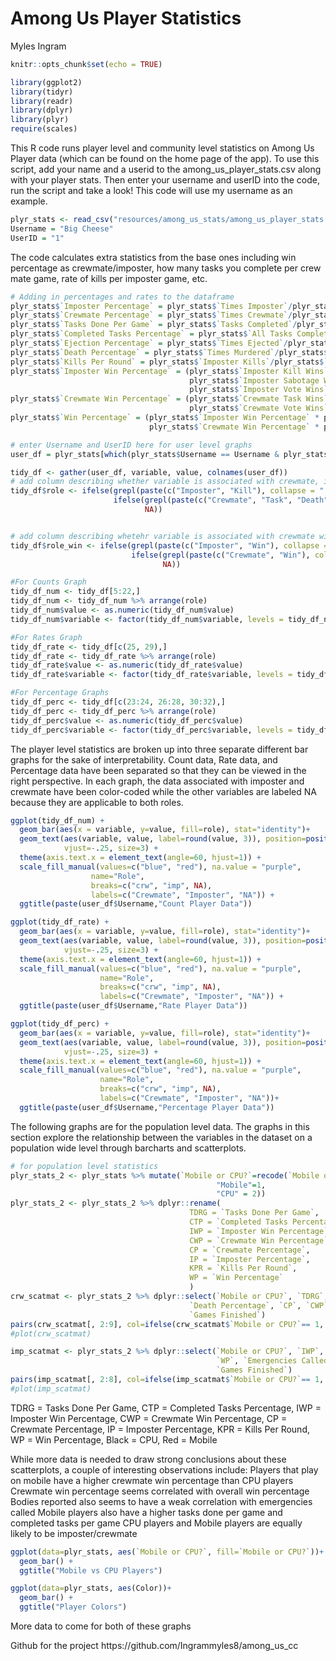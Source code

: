 # Among Us Player Statistics

Myles Ingram

```r
knitr::opts_chunk$set(echo = TRUE)
```
```r
library(ggplot2)
library(tidyr)
library(readr)
library(dplyr)
library(plyr)
require(scales)
```

This R code runs player level and community level statistics on Among Us Player data (which can be found on the home page of the app). To use this script, add your name and a userid to the among_us_player_stats.csv along with your player stats. Then enter your username and userID into the code, run the script and take a look! This code will use my username as an example.
```r
plyr_stats <- read_csv("resources/among_us_stats/among_us_player_stats.csv")
Username = "Big Cheese"
UserID = "1"
```

The code calculates extra statistics from the base ones including win percentage as crewmate/imposter, how many tasks you complete per crew mate game, rate of kills per imposter game, etc.
```r
# Adding in percentages and rates to the dataframe
plyr_stats$`Imposter Percentage` = plyr_stats$`Times Imposter`/plyr_stats$`Games Started`
plyr_stats$`Crewmate Percentage` = plyr_stats$`Times Crewmate`/plyr_stats$`Games Started`
plyr_stats$`Tasks Done Per Game` = plyr_stats$`Tasks Completed`/plyr_stats$`Times Crewmate`
plyr_stats$`Completed Tasks Percentage` = plyr_stats$`All Tasks Completed`/plyr_stats$`Times Crewmate`
plyr_stats$`Ejection Percentage` = plyr_stats$`Times Ejected`/plyr_stats$`Games Finished`
plyr_stats$`Death Percentage` = plyr_stats$`Times Murdered`/plyr_stats$`Times Crewmate`
plyr_stats$`Kills Per Round` = plyr_stats$`Imposter Kills`/plyr_stats$`Times Imposter`
plyr_stats$`Imposter Win Percentage` = (plyr_stats$`Imposter Kill Wins` + 
                                        plyr_stats$`Imposter Sabotage Wins` + 
                                        plyr_stats$`Imposter Vote Wins`)/plyr_stats$`Times Imposter`
plyr_stats$`Crewmate Win Percentage` = (plyr_stats$`Crewmate Task Wins` + 
                                        plyr_stats$`Crewmate Vote Wins`)/plyr_stats$`Times Crewmate`
plyr_stats$`Win Percentage` = (plyr_stats$`Imposter Win Percentage` * plyr_stats$`Times Imposter` + 
                               plyr_stats$`Crewmate Win Percentage` * plyr_stats$`Times Crewmate`)/plyr_stats$`Games Finished`

# enter Username and UserID here for user level graphs
user_df = plyr_stats[which(plyr_stats$Username == Username & plyr_stats$UserID == UserID),]

tidy_df <- gather(user_df, variable, value, colnames(user_df))
# add column describing whether variable is associated with crewmate, imposter, neither
tidy_df$role <- ifelse(grepl(paste(c("Imposter", "Kill"), collapse = "|"), tidy_df$variable), "imp",
                       ifelse(grepl(paste(c("Crewmate", "Task", "Death", "Murdered"), collapse = "|"), tidy_df$variable), "crw", 
                              NA))


# add column describing whetehr variable is associated with crewmate win, imposter win, or neither
tidy_df$role_win <- ifelse(grepl(paste(c("Imposter", "Win"), collapse = ".*"), tidy_df$variable), "imp",
                           ifelse(grepl(paste(c("Crewmate", "Win"), collapse = ".*"), tidy_df$variable), "crw", 
                                  NA)) 

#For Counts Graph
tidy_df_num <- tidy_df[5:22,]
tidy_df_num <- tidy_df_num %>% arrange(role)
tidy_df_num$value <- as.numeric(tidy_df_num$value)
tidy_df_num$variable <- factor(tidy_df_num$variable, levels = tidy_df_num$variable)

#For Rates Graph
tidy_df_rate <- tidy_df[c(25, 29),]
tidy_df_rate <- tidy_df_rate %>% arrange(role)
tidy_df_rate$value <- as.numeric(tidy_df_rate$value)
tidy_df_rate$variable <- factor(tidy_df_rate$variable, levels = tidy_df_rate$variable)

#For Percentage Graphs
tidy_df_perc <- tidy_df[c(23:24, 26:28, 30:32),]
tidy_df_perc <- tidy_df_perc %>% arrange(role)
tidy_df_perc$value <- as.numeric(tidy_df_perc$value)
tidy_df_perc$variable <- factor(tidy_df_perc$variable, levels = tidy_df_perc$variable)
```

The player level statistics are broken up into three separate different bar graphs for the sake of interpretability. Count data, Rate data, and Percentage data have been separated so that they can be viewed in the right perspective. In each graph, the data associated with imposter and crewmate have been color-coded while the other variables are labeled NA because they are applicable to both roles.
```r
ggplot(tidy_df_num) +
  geom_bar(aes(x = variable, y=value, fill=role), stat="identity")+
  geom_text(aes(variable, value, label=round(value, 3)), position=position_dodge(width=0.9), 
            vjust=-.25, size=3) +
  theme(axis.text.x = element_text(angle=60, hjust=1)) +
  scale_fill_manual(values=c("blue", "red"), na.value = "purple",
                  name="Role",
                  breaks=c("crw", "imp", NA),
                  labels=c("Crewmate", "Imposter", "NA")) +
  ggtitle(paste(user_df$Username,"Count Player Data"))
```
```r
ggplot(tidy_df_rate) +
  geom_bar(aes(x = variable, y=value, fill=role), stat="identity")+
  geom_text(aes(variable, value, label=round(value, 3)), position=position_dodge(width=0.9), 
            vjust=-.25, size=3) +
  theme(axis.text.x = element_text(angle=60, hjust=1)) +
  scale_fill_manual(values=c("blue", "red"), na.value = "purple",
                    name="Role",
                    breaks=c("crw", "imp", NA),
                    labels=c("Crewmate", "Imposter", "NA")) +
  ggtitle(paste(user_df$Username,"Rate Player Data"))
```


```r
ggplot(tidy_df_perc) +
  geom_bar(aes(x = variable, y=value, fill=role), stat="identity")+
  geom_text(aes(variable, value, label=round(value, 3)), position=position_dodge(width=0.9), 
            vjust=-.25, size=3) +
  theme(axis.text.x = element_text(angle=60, hjust=1)) +
  scale_fill_manual(values=c("blue", "red"), na.value = "purple",
                    name="Role",
                    breaks=c("crw", "imp", NA),
                    labels=c("Crewmate", "Imposter", "NA"))+
  ggtitle(paste(user_df$Username,"Percentage Player Data"))
```

The following graphs are for the population level data. The graphs in this section explore the relationship between the variables in the dataset on a population wide level through barcharts and scatterplots.
```r
# for population level statistics
plyr_stats_2 <- plyr_stats %>% mutate(`Mobile or CPU?`=recode(`Mobile or CPU?`,
                                              "Mobile"=1,
                                              "CPU" = 2))
plyr_stats_2 <- plyr_stats_2 %>% dplyr::rename(
                                        TDRG = `Tasks Done Per Game`,
                                        CTP = `Completed Tasks Percentage`,
                                        IWP = `Imposter Win Percentage`,
                                        CWP = `Crewmate Win Percentage`,
                                        CP = `Crewmate Percentage`,
                                        IP = `Imposter Percentage`,
                                        KPR = `Kills Per Round`,
                                        WP = `Win Percentage`
                                        )
crw_scatmat <- plyr_stats_2 %>% dplyr::select(`Mobile or CPU?`, `TDRG`, CTP, 
                                        `Death Percentage`, `CP`, `CWP`, `Bodies Reported`, `WP`, 
                                        `Games Finished`)
pairs(crw_scatmat[, 2:9], col=ifelse(crw_scatmat$`Mobile or CPU?`== 1, "black", "red"))
#plot(crw_scatmat)
```
```r
imp_scatmat <- plyr_stats_2 %>% dplyr::select(`Mobile or CPU?`, `IWP`, `IP`, 
                                              `WP`, `Emergencies Called`, `CWP`, `Bodies Reported`, 
                                              `Games Finished`)
pairs(imp_scatmat[, 2:8], col=ifelse(imp_scatmat$`Mobile or CPU?`== 1, "black", "red"))
#plot(imp_scatmat)
```
TDRG = Tasks Done Per Game, CTP = Completed Tasks Percentage, IWP = Imposter Win Percentage,
CWP = Crewmate Win Percentage, CP = Crewmate Percentage, IP = Imposter Percentage, 
KPR = Kills Per Round, WP = Win Percentage, Black = CPU, Red = Mobile

While more data is needed to draw strong conclusions about these scatterplots, a couple of interesting observations include:
  Players that play on mobile have a higher crewmate win percentage than CPU players
  Crewmate win percentage seems correlated with overall win percentage
  Bodies reported also seems to have a weak correlation with emergencies called
  Mobile players also have a higher tasks done per game and completed tasks per game
  CPU players and Mobile players are equally likely to be imposter/crewmate

  
```r
ggplot(data=plyr_stats, aes(`Mobile or CPU?`, fill=`Mobile or CPU?`))+
  geom_bar() +
  ggtitle("Mobile vs CPU Players")
```


```r
ggplot(data=plyr_stats, aes(Color))+
  geom_bar() +
  ggtitle("Player Colors")
```
More data to come for both of these graphs

Github for the project
https://github.com/Ingrammyles8/among_us_cc